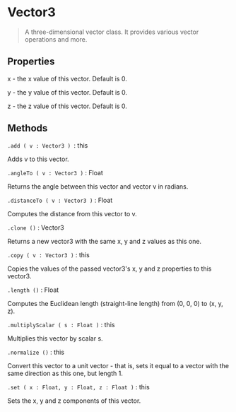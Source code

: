 # Vector3

> A three-dimensional vector class. It provides various vector operations and more.

## Properties

x - the x value of this vector. Default is 0.

y - the y value of this vector. Default is 0.

z - the z value of this vector. Default is 0.

## Methods

`.add ( v : Vector3 ) `: this

Adds v to this vector.

`.angleTo ( v : Vector3 )` : Float

Returns the angle between this vector and vector v in radians.

`.distanceTo ( v : Vector3 )` : Float

Computes the distance from this vector to v.

`.clone ()` : Vector3

Returns a new vector3 with the same x, y and z values as this one.

`.copy ( v : Vector3 )` : this

Copies the values of the passed vector3's x, y and z properties to this vector3.

`.length ()` : Float

Computes the Euclidean length (straight-line length) from (0, 0, 0) to (x, y, z).

`.multiplyScalar ( s : Float )` : this

Multiplies this vector by scalar s.

`.normalize ()` : this

Convert this vector to a unit vector - that is, sets it equal to a vector with the same direction as this one, but length 1.

`.set ( x : Float, y : Float, z : Float )` : this

Sets the x, y and z components of this vector.
